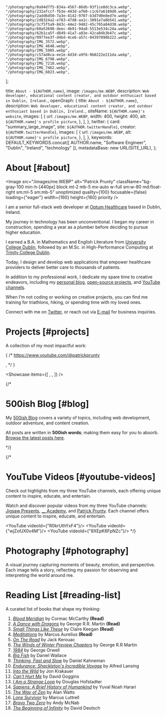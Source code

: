 
    "/photography/0a94d7f5-834a-4567-86db-93f1ce8dc3ca.webp",
    "/photography/232afccf-fb3e-443d-af60-c1c67a6189d0.webp",
    "/photography/2add6d50-7a3e-4142-9707-b3d7d0e8ed7e.webp",
    "/photography/2d8324a2-e783-47d8-aa1c-3891e7a8b541.webp",
    "/photography/3cf5f5a9-843c-44e2-9482-45c765a84d30.webp",
    "/photography/60a53698-deec-4b91-94a8-5513e534c24a.webp",
    "/photography/62b1ca5f-d849-41a7-a83e-42ca04b3b47c.webp",
    "/photography/9977ee3f-d4bd-4ce6-a57c-04397898b222.webp",
    "/photography/IMG_3572.webp",
    "/photography/IMG_4648.webp",
    "/photography/IMG_5905.webp",
    "/photography/c57ad8ca-ee1e-4d3d-a9f6-9b0222e211da.webp",
    "/photography/IMG_6798.webp",
    "/photography/IMG_7218.webp",
    "/photography/IMG_7462.webp",
    "/photography/IMG_6023.webp",
];

  title: `About - ${AUTHOR.name}`,
  image: `/images/me.WEBP`,
  description: `Web developer, educational content creator, and outdoor enthusiast based in Dublin, Ireland.`,
  openGraph: {
    title: `About - ${AUTHOR.name}`,
    description: `Web developer, educational content creator, and outdoor enthusiast based in Dublin, Ireland.`,
    siteName: `${AUTHOR.name}'s website`,
    images: [
      {
        url: `/images/me.WEBP`,
        width: 400,
        height: 400,
        alt: `${AUTHOR.name}'s profile picture`,
      },
    ],
  },
  twitter: {
    card: "summary_large_image",
    site: `${AUTHOR.twitterHandle}`,
    creator: `${AUTHOR.twitterHandle}`,
    images: [
      {
        url: `/images/me.WEBP`,
        alt: `${AUTHOR.name}'s profile picture`,
      },
    ],
  },
  keywords: DEFAULT_KEYWORDS.concat([
    AUTHOR.name,
    "Software Engineer",
    "Dublin",
    "Ireland",
    "technology"
  ]),
  metadataBase: new URL(SITE_URL),
};

# About [#about]

<Image
src="/images/me.WEBP"
alt="Patrick Prunty"
className="bg-gray-100 min-h-[440px] block mt-2 mb-5 mx-auto w-full sm:w-80 md:float-right sm:ml-5 sm:mb-5"
unoptimized
quality={100}
focusable={false}
loading={"eager"}
width={160}
height={160}
priority
/>

I am a senior full-stack web developer at [Optum Healthcare](https://en.wikipedia.org/wiki/Optum) based in Dublin, Ireland.

My journey in technology has been unconventional. I began my career in construction, spending a year as a plumber before deciding to pursue higher education.

I earned a B.A. in Mathematics and English Literature from [University College Dublin](https://www.ucd.ie/), followed by an M.Sc. in High-Performance Computing at [Trinity College Dublin](https://www.tcd.ie/).

Today, I design and develop web applications that empower healthcare providers to deliver better care to thousands of
patients.

In addition to my professional work, I dedicate my spare time to creative endeavors, including my [personal blog](/), [open-source projects](/#projects), and [YouTube channels](/#projects).

When I’m not coding or working on creative projects, you can find me training for triathlons, hiking, or spending time with my loved ones.

Connect with me on [Twitter](https://twitter.com/patrickprunty), or reach out via
[E-mail](mailto:patrickprunty.business@gmail.com) for business inquiries.

# Projects [#projects]

A collection of my most impactful work:

{
/*
https://www.youtube.com/@patrickprunty

<ProjectCard
  key="500ish"
  imagePath="/images/projects/patrickprunty.webp"
  title="Patrick Prunty"
  description="Personal YouTube channel recording my solo hikes and outdoor adventures."
  url="/"
/>,
<ProjectCard
  key="pprunty"
  imagePath="/images/projects/500ish.png"
  title="500ish Blog"
  description="500-word blog posts covering web development, content creation, and outdoor adventure."
  url="/"
/>
*/
}

<Showcase items={[
<ProjectCard
  key="jigsaw-presents"
  imagePath="/images/projects/jigsaw-presents.webp"
  title="Jigsaw Presents"
  description="A YouTube channel providing insight into trending films and television series through video essays."
  url="https://www.youtube.com/channel/UCx8iHEGQMyeInLgPQ81-EJA?sub_confirmation=1"
/>,
<ProjectCard
  key="samwise"
  imagePath="/images/projects/samwise-v2.png"
  title="Samwise"
  description="A high-performance open-source digital blog and portfolio starter template built with Next.js 15."
  url="https://samwise.wtf"
/>,
<ProjectCard
  key="samwise"
  imagePath="/images/projects/tmplate.png"
  title="tmplate.xyz"
  description="An open-source application showcasing Polymorphic Web Design and built with Next.js 15 (work in progress)."
  url="https://tmplate.xyz/"
/>
]} />

{/*
# 500ish Blog [#blog]

My [500ish Blog](/) covers a variety of topics, including web development, outdoor adventure, and content creation.

All posts are written in **500ish words**; making them easy for you to absorb. [Browse the latest posts here](/).

*/}

{/*
# YouTube Videos [#youtube-videos]

Check out highlights from my three YouTube channels, each offering unique content to inspire, educate, and entertain.

Watch and discover popular videos from my three YouTube channels: [Jigsaw Presents](), [__ Academy](), and
[Patrick Prunty](). Each channel offers unique content to inspire, educate, and entertain.

<YouTube videoId={"R0krUthYxF4"}/>
<YouTube videoId={"wjZofJX0v4M"}/>
<YouTube videoId={"8XEpK6FpNZc"}/>
*/}

# Photography [#photography]

A visual journey capturing moments of beauty, emotion, and perspective. Each image tells a story, reflecting my passion for observing and interpreting the world around me.

<PhotoGrid images={photographyImages} />

# Reading List [#reading-list]

A curated list of books that shape my thinking:

1. *[Blood Meridian](https://en.wikipedia.org/wiki/Blood_Meridian)* by Cormac McCarthy **(Read)**
2. *[A Dance with Dragons](https://en.wikipedia.org/wiki/A_Dance_with_Dragons)* by George R.R. Martin **(Read)**
3. *[Small Things Like These](https://en.wikipedia.org/wiki/Small_Things_Like_These)* by Claire Keegan **(Read)**
4. *[Meditations](https://en.wikipedia.org/wiki/Meditations)* by Marcus Aurelius **(Read)**
5. [*On The Road*](https://en.wikipedia.org/wiki/On_the_Road) by Jack Kerouac
6. [*The Winds of Winter Preview Chapters*](/downloads/The%20Winds%20of%20Winter%20(Preview%20Chapters)%20-%20by%20George%20R.R%20Martin%20Compiled%20by%20Patrick%20P.pdf) by George R.R Martin
7. [*1984*](https://en.wikipedia.org/wiki/Nineteen_Eighty-Four) by George Orwell
8. [*Big Fish*](https://en.wikipedia.org/wiki/Big_Fish) by Daniel Wallace
9. [*Thinking, Fast and Slow*](https://en.wikipedia.org/wiki/Thinking,_Fast_and_Slow) by Daniel Kahneman
10. [*Endurance: Shackleton's Incredible Voyage*](https://en.wikipedia.org/wiki/Endurance:_Shackleton%27s_Incredible_Voyage) by Alfred Lansing
11. [*Into the Wild*](https://en.wikipedia.org/wiki/Into_the_Wild_(book)) by Jon Krakauer
12. [*Can't Hurt Me*](https://en.wikipedia.org/wiki/Can%27t_Hurt_Me) by David Goggins
13. [*I Am a Strange Loop*](https://en.wikipedia.org/wiki/I_Am_a_Strange_Loop) by Douglas Hofstadter
14. [*Sapiens: A Brief History of Humankind*](https://en.wikipedia.org/wiki/Sapiens:_A_Brief_History_of_Humankind) by Yuval Noah Harari
15. [*The Way of Zen*](https://en.wikipedia.org/wiki/The_Way_of_Zen) by Alan Watts
16. [*Lone Survivor*](https://en.wikipedia.org/wiki/Lone_Survivor_(book)) by Marcus Luttrell
17. [*Bravo Two Zero*](https://en.wikipedia.org/wiki/Bravo_Two_Zero) by Andy McNab
18. [*The Beginning of Infinity*](https://en.wikipedia.org/wiki/The_Beginning_of_Infinity) by David Deutsch